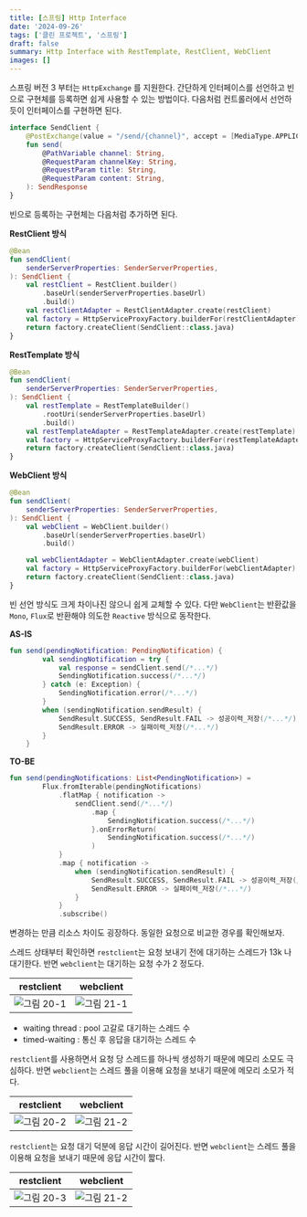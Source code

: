 ```yaml
---
title: [스프링] Http Interface
date: '2024-09-26'
tags: ['클린 프로젝트', '스프링']
draft: false
summary: Http Interface with RestTemplate, RestClient, WebClient
images: []
---
```


스프링 버전 3 부터는 `HttpExchange` 를 지원한다. 간단하게 인터페이스를 선언하고 빈으로 구현체를 등록하면 쉽게 사용할 수 있는 방법이다. 다음처럼 컨트롤러에서 선언하듯이 인터페이스를 구현하면 된다.

```kotlin
interface SendClient {
    @PostExchange(value = "/send/{channel}", accept = [MediaType.APPLICATION_JSON_VALUE])
    fun send(
        @PathVariable channel: String,
        @RequestParam channelKey: String,
        @RequestParam title: String,
        @RequestParam content: String,
    ): SendResponse
}
```

빈으로 등록하는 구현체는 다음처럼 추가하면 된다.

**RestClient 방식**

```kotlin
@Bean
fun sendClient(
    senderServerProperties: SenderServerProperties,
): SendClient {
    val restClient = RestClient.builder()
        .baseUrl(senderServerProperties.baseUrl)
        .build()
    val restClientAdapter = RestClientAdapter.create(restClient)
    val factory = HttpServiceProxyFactory.builderFor(restClientAdapter).build()
    return factory.createClient(SendClient::class.java)
}
```

**RestTemplate 방식**

```kotlin
@Bean
fun sendClient(
    senderServerProperties: SenderServerProperties,
): SendClient {
    val restTemplate = RestTemplateBuilder()
        .rootUri(senderServerProperties.baseUrl)
        .build()
    val restTemplateAdapter = RestTemplateAdapter.create(restTemplate)
    val factory = HttpServiceProxyFactory.builderFor(restTemplateAdapter).build()
    return factory.createClient(SendClient::class.java)
}
```

**WebClient 방식**

```kotlin
@Bean
fun sendClient(
    senderServerProperties: SenderServerProperties,
): SendClient {
    val webClient = WebClient.builder()
        .baseUrl(senderServerProperties.baseUrl)
        .build()

    val webClientAdapter = WebClientAdapter.create(webClient)
    val factory = HttpServiceProxyFactory.builderFor(webClientAdapter).build()
    return factory.createClient(SendClient::class.java)
}
```

빈 선언 방식도 크게 차이나진 않으니 쉽게 교체할 수 있다. 다만 `WebClient`는 반환값을 `Mono`, `Flux`로 반환해야 의도한 `Reactive` 방식으로 동작한다.

**AS-IS**

```kotlin
fun send(pendingNotification: PendingNotification) {
        val sendingNotification = try {
            val response = sendClient.send(/*...*/)
            SendingNotification.success(/*...*/)
        } catch (e: Exception) {
            SendingNotification.error(/*...*/)
        }
        when (sendingNotification.sendResult) {
            SendResult.SUCCESS, SendResult.FAIL -> 성공이력_저장(/*...*/)
            SendResult.ERROR -> 실패이력_저장(/*...*/)
        }
    }
```

**TO-BE**

```kotlin
fun send(pendingNotifications: List<PendingNotification>) =
        Flux.fromIterable(pendingNotifications)
            .flatMap { notification ->
                sendClient.send(/*...*/)
                    .map {
                        SendingNotification.success(/*...*/)
                    }.onErrorReturn(
                        SendingNotification.success(/*...*/)
                    )
            }
            .map { notification ->
                when (sendingNotification.sendResult) {
                    SendResult.SUCCESS, SendResult.FAIL -> 성공이력_저장(/*...*/)
                    SendResult.ERROR -> 실패이력_저장(/*...*/)
                }
            }
            .subscribe()
```

변경하는 만큼 리소스 차이도 굉장하다. 동일한 요청으로 비교한 경우를 확인해보자.

스레드 상태부터 확인하면 `restclient`는 요청 보내기 전에 대기하는 스레드가 13k 나 대기한다.
반면 `webclient`는 대기하는 요청 수가 2 정도다.

| restclient                                                             | webclient                                                              |
|------------------------------------------------------------------------|------------------------------------------------------------------------|
| ![그림 20-1](/static/images/project/design-notification-system/20-1.png) | ![그림 21-1](/static/images/project/design-notification-system/21-1.png) |

- waiting thread : pool 고갈로 대기하는 스레드 수
- timed-waiting : 통신 후 응답을 대기하는 스레드 수


`restclient`를 사용하면서 요청 당 스레드를 하나씩 생성하기 때문에 메모리 소모도 극심하다.
반면 `webclient`는 스레드 풀을 이용해 요청을 보내기 때문에 메모리 소모가 적다.

| restclient                                                             | webclient                                                              |
|------------------------------------------------------------------------|------------------------------------------------------------------------|
| ![그림 20-2](/static/images/project/design-notification-system/20-2.png) | ![그림 21-2](/static/images/project/design-notification-system/21-2.png) |


`restclient`는 요청 대기 덕분에 응답 시간이 길어진다. 반면 `webclient`는 스레드 풀을 이용해 요청을 보내기 때문에 응답 시간이 짧다.

| restclient                                                             | webclient                                                              |
|------------------------------------------------------------------------|------------------------------------------------------------------------|
| ![그림 20-3](/static/images/project/design-notification-system/20-3.png) | ![그림 21-2](/static/images/project/design-notification-system/21-3.png) |

